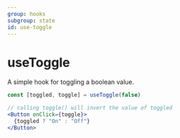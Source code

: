 ```yaml
---
group: hooks
subgroup: state
id: use-toggle
---
```


# useToggle

A simple hook for toggling a boolean value.

```jsx
const [toggled, toggle] = useToggle(false)

// calling toggle() will invert the value of toggled
<Button onClick={toggle}>
  {toggled ? "On" : "Off"}
</Button>
```
